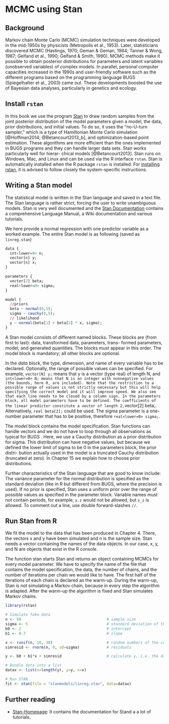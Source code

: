 # MCMC using Stan {#stan}

## Background
Markov chain Monte Carlo (MCMC) simulation techniques were developed in the mid-1950s by physicists (Metropolis et al., 1953). Later, statisticians discovered MCMC (Hastings, 1970; Geman & Geman, 1984; Tanner & Wong, 1987; Gelfand et al., 1990; Gelfand & Smith, 1990). MCMC methods make it possible to obtain posterior distributions for parameters and latent variables (unobserved variables) of complex models. In parallel, personal computer capacities increased in the 1990s and user-friendly software such as the different programs based on the programming language BUGS (Spiegelhalter et al., 2003) came out. These developments boosted the use of Bayesian data analyses, particularly in genetics and ecology.


## Install `rstan`
In this book we use the program [Stan](http://mc-stan.org) to draw random samples from the joint posterior distribution of the model parameters given a model, the data, prior distributions, and initial values. To do so, it uses the “no-U-turn sampler,” which is a type of Hamiltonian Monte Carlo simulation [@Hoffman2014; @Betancourt2013_b], and optimization-based point estimation. These algorithms are more efficient than the ones implemented in BUGS programs and they can handle larger data sets. Stan works particularly well for hierar- chical models [@Betancourt2013]. Stan runs on Windows, Mac, and Linux and can be used via the R interface `rstan`. Stan is automatically installed when the R package `rstan` is installed. For [installing rstan](https://github.com/stan-dev/rstan/wiki/RStan-Getting-Started), it is advised to follow closely the system-specific instructions. 

## Writing a Stan model
The statistical model is written in the Stan language and saved in a text file. The Stan language is rather strict, forcing the user to write unambiguous models. Stan is very well documented and the [Stan Documentation](http://mc-stan.org/users/documentation/index.html) contains a comprehensive Language Manual, a Wiki documentation and various tutorials. 

We here provide a normal regression with one predictor variable as a worked example. The entire Stan model is as following (saved as `linreg.stan`)

```r
data {
  int<lower=0> n;
  vector[n] y;
  vector[n] x;
}

parameters {
  vector[2] beta;
  real<lower=0> sigma;
}

model {
  //priors
  beta ~ normal(0,5);
  sigma ~ cauchy(0,5);
  // likelihood
  y ~ normal(beta[1] + beta[2] * x, sigma);
}
```

A Stan model consists of different named blocks. These blocks are (from first to last): data, transformed data, parameters, trans- formed parameters, model, and generated quantities. The blocks must appear in this order. The model block is mandatory; all other blocks are optional. 

In the *data* block, the type, dimension, and name of every variable has to be declared. Optionally, the range of possible values can be specified. For example, `vector[N] y;` means that y is a vector (type real) of length N, and `int<lower=0> N; means that N is an integer with nonnegative values (the bounds, here 0, are included). Note that the restriction to a possible range of values is not strictly necessary but this will help specifying the correct model and it will improve speed. We also see that each line needs to be closed by a column sign. In the parameters block, all model parameters have to be defined. The coefficients of the linear predictor constitute a vector of length 2, `vector[2] beta;. Alternatively, `real beta[2];` could be used. The sigma parameter is a one-number parameter that has to be positive, therefore `real<lower=0> sigma;`.

The *model* block contains the model specification. Stan functions can handle vectors and we do not have to loop through all observations as typical for BUGS . Here, we use a Cauchy distribution as a prior distribution for sigma. This distribution can have negative values, but because we defined the lower limit of sigma to be 0 in the parameters block, the prior distri- bution actually used in the model is a truncated Cauchy distribution (truncated at zero). In Chapter 15 we explain how to choose prior distributions.

Further characteristics of the Stan language that are good to know include: The variance parameter for the normal distribution is specified as the standard deviation (like in R but different from BUGS, where the precision is used). If no prior is specified, Stan uses a uniform prior over the range of possible values as specified in the parameter block. Variable names must not contain periods, for example, `x.z` would not be allowed, but `x_z` is allowed. To comment out a line, use double forward-slashes `//`. 


## Run Stan from R
We fit the model to the data that has been produced in Chapter 4. There, the vectors x and y have been simulated and n is the sample size. Stan needs a vector containing the names of the data objects. In our case, x, y, and N are objects that exist in the R console.

The function stan starts Stan and returns an object containing MCMCs for every model parameter. We have to specify the name of the file that contains the model specification, the data, the number of chains, and the number of iterations per chain we would like to have. The first half of the iterations of each chain is declared as the warm-up. During the warm-up, Stan is not simulating a Markov chain, because in every step the algorithm is adapted. After the warm-up the algorithm is fixed and Stan simulates Markov chains.

```r
library(rstan)

# Simulate fake data 
n <- 50                                      # sample size
sigma <- 5                                   # standard deviation of the residuals
b0 <- 2                                      # intercept
b1 <- 0.7                                    # slope

x <- runif(n, 10, 30)                        # random numbers of the covariate
simresid <- rnorm(n, 0, sd=sigma)            # residuals

y <- b0 + b1*x + simresid                    # calculate y, i.e. the data

# Bundle data into a list 
datax <- list(n=length(y), y=y, x=x)

# Run STAN
fit <- stan(file = "stanmodels/linreg.stan", data=datax)
```




## Further reading {-}
- [Stan-Homepage](http://mc-stan.org): It contains the documentation for Stand a a lot of tutorials.





